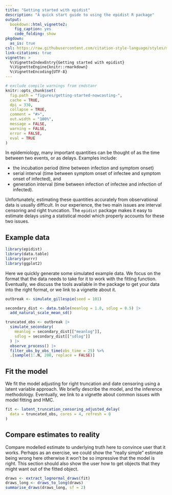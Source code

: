 ```yaml
---
title: "Getting started with epidist"
description: "A quick start guide to using the epidist R package"
output: 
  bookdown::html_vignette2:
    fig_caption: yes
    code_folding: show
pkgdown:
  as_is: true
csl: https://raw.githubusercontent.com/citation-style-language/styles/master/apa-numeric-superscript-brackets.csl
link-citations: true
vignette: >
  %\VignetteIndexEntry{Getting started with epidist}
  %\VignetteEngine{knitr::rmarkdown}
  %\VignetteEncoding{UTF-8}
---
```


```r
# exclude compile warnings from cmdstanr
knitr::opts_chunk$set(
  fig.path = "figures/getting-started-nowcasting-",
  cache = TRUE,
  dpi = 330,
  collapse = TRUE,
  comment = "#>",
  out.width = "100%",
  message = FALSE,
  warning = FALSE,
  error = FALSE,
  eval = TRUE
)
```

In epidemiology, many important quantities can be thought of as the time between two events, or as delays.
Examples include:

* the incubation period (time between infection and symptom onset)
* serial interval (time between symptom onset of infectee and symptom onset of infected), and 
* generation interval (time between infection of infectee and infection of infected).

Unfortunately, estimating these quantities accurately from observational data is usually difficult.
In our experience, the two main issues are interval censoring and right truncation.
The `epidist` package makes it easy to estimate delays using a statistical model which properly accounts for these two issues.

## Example data

```r
library(epidist)
library(data.table)
library(purrr)
library(ggplot2)
```

Here we quickly generate some simulated example data.
We focus on the format that the data needs to take for it to work with the fitting function.
Eventually, we discuss the tools available in the package to get your data into the right format, or we link to a vignette about it.

```r
outbreak <- simulate_gillespie(seed = 101)

secondary_dist <- data.table(meanlog = 1.8, sdlog = 0.5) |>
  add_natural_scale_mean_sd()

truncated_obs <- outbreak |>
  simulate_secondary(
    meanlog = secondary_dist[["meanlog"]],
    sdlog = secondary_dist[["sdlog"]]
  ) |>
  observe_process() |>
  filter_obs_by_obs_time(obs_time = 25) %>%
  .[sample(1:.N, 200, replace = FALSE)]
```

## Fit the model

We fit the model adjusting for right truncation and date censoring using a latent variable approach.
We briefly describe the model, and the inference methodology.
Eventually, we link to a vignette about common issues with model fitting and HMC.

```r
fit <- latent_truncation_censoring_adjusted_delay(
  data = truncated_obs, cores = 4, refresh = 0
)
```

## Compare estimates to reality

Compare modelled estimate to underlying truth here to convince user that it works.
Perhaps as an exercise, we could show the "really simple" estimate being wrong here otherwise it won't be so impressive that the model is right.
This section should also show the user how to get objects that they might want out of the fitted object.

```r
draws <- extract_lognormal_draws(fit)
draws_long <- draws_to_long(draws)
summarise_draws(draws_long, sf = 2)
```
